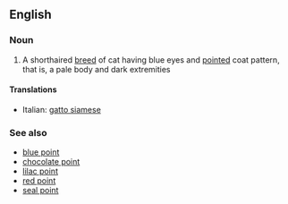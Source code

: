 ==English==
{{Wikipedia|Siamese (cat)}}
===Noun===
{{en-noun|sg=[[Siamese]] [[cat]]}}

# A shorthaired [[breed]] of cat having blue eyes and [[pointed]] coat pattern, that is, a pale body and dark extremities

====Translations====
{{top}}
*Italian: [[gatto siamese]]
{{mid}}

{{bottom}}

===See also===
*[[blue point]]
*[[chocolate point]]
*[[lilac point]]
*[[red point]]
*[[seal point]]